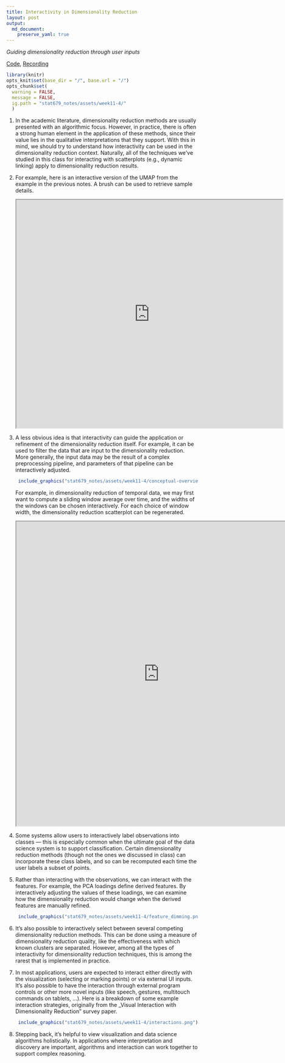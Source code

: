 ```yaml
---
title: Interactivity in Dimensionality Reduction
layout: post
output: 
  md_document:
    preserve_yaml: true
---
```


_Guiding dimensionality reduction through user inputs_

[Code](https://github.com/krisrs1128/stat679_code/tree/main/examples/week11/week11-4.Rmd), [Recording]()

```r
library(knitr)
opts_knit$set(base_dir = "/", base.url = "/")
opts_chunk$set(
  warning = FALSE, 
  message = FALSE,
  ig.path = "stat679_notes/assets/week11-4/"
  )
```


1. In the academic literature, dimensionality reduction methods are usually
presented with an algorithmic focus. However, in practice, there is often a
strong human element in the application of these methods, since their value lies
in the qualitative interpretations that they support. With this in mind, we
should try to understand how interactivity can be used in the dimensionality
reduction context. Naturally, all of the techniques we’ve studied in this class
for interacting with scatterplots (e.g., dynamic linking) apply to
dimensionality reduction results.

1. For example, here is an interactive version of the UMAP from the example in
the previous notes. A brush can be used to retrieve sample details.
	
    <p align="center">
    <iframe src="https://data-viz.it.wisc.edu/content/a4fa41a7-ce85-411d-a42a-1ff4963a39dc" width=700 height = 600></iframe>
    </p>
	
1. A less obvious idea is that interactivity can guide the application or
refinement of the dimensionality reduction itself. For example, it can be used
to filter the data that are input to the dimensionality reduction. More
generally, the input data may be the result of a complex preprocessing pipeline,
and parameters of that pipeline can be interactively adjusted. 

    <p align="center">
    ```r
    include_graphics("stat679_notes/assets/week11-4/conceptual-overview.png")
    ```
    </p>


    For example, in
dimensionality reduction of temporal data, we may first want to compute a
sliding window average over time, and the widths of the windows can be chosen
interactively. For each choice of window width, the dimensionality reduction
scatterplot can be regenerated.
    
    <p align="center">
    <iframe src="https://data-viz.it.wisc.edu/content/7489973a-9efa-47c7-b140-c58444db6d43" width=750 height = 800></iframe>
    </p>

1. Some systems allow users to interactively label observations into classes —
this is especially common when the ultimate goal of the data science system is
to support classification. Certain dimensionality reduction methods (though not
the ones we discussed in class) can incorporate these class labels, and so can
be recomputed each time the user labels a subset of points.

1. Rather than interacting with the observations, we can interact with the
features. For example, the PCA loadings define derived features. By
interactively adjusting the values of these loadings, we can examine how the
dimensionality reduction would change when the derived features are manually
refined.

    <p align="center">
    ```r
    include_graphics("stat679_notes/assets/week11-4/feature_dimming.png")
    ```
    </p>

1. It’s also possible to interactively select between several competing
dimensionality reduction methods. This can be done using a measure of
dimensionality reduction quality, like the effectiveness with which known
clusters are separated. However, among all the types of interactivity for
dimensionality reduction techniques, this is among the rarest that is
implemented in practice.

1. In most applications, users are expected to interact either directly with the
visualization (selecting or marking points) or via external UI inputs. It’s also
possible to have the interaction through external program controls or other more
novel inputs (like speech, gestures, multitouch commands on tablets, …). Here is
a breakdown of some example interaction strategies, originally from the _Visual
Interaction with Dimensionality Reduction" survey paper.

    <p align="center">
    ```r
    include_graphics("stat679_notes/assets/week11-4/interactions.png")
    ```
    </p>

1. Stepping back, it’s helpful to view visualization and data science
algorithms holistically. In applications where interpretation and discovery are
important, algorithms and interaction can work together to support complex
reasoning.
